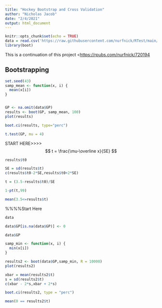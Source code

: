 ```yaml
---
title: "Hockey Bootstrap and Cross Validation"
author: "Nicholas Jacob"
date: "2/4/2021"
output: html_document
---
```


```r
knitr::opts_chunk$set(echo = TRUE)
data = read.csv('https://raw.githubusercontent.com/nurfnick/RTest/main/hockey.csv')
library(boot)
```

This is a continuation of this project <<https://rpubs.com/nurfnick/720194>

## Bootstrapping

```r
set.seed(43)
samp_mean <- function(x, i) {
  mean(x[i])
}


GP <- na.omit(data$GP) 
results <- boot(GP, samp_mean, 100)
plot(results)
```

```r
boot.ci(results, type="perc")
```
```r
t.test(GP, mu = 4)
```
START HERE>>>>
$$
t = \frac{\mu-\overline x}{SE}
$$
```r
results$t0
```


```r
SE = sd(results$t)
c(results$t0-2*SE,results$t0+2*SE)
```

```r
t = (3.5-results$t0)/SE

1-pt(t,99)
```

```r
mean(3.5<=results$t)
```
%%%%Start Here

```r
data

```

```r


data$GP[is.na(data$GP)] <- 0

data$GP
```

```r
samp_min <- function(x, i) {
  min(x[i])
}

results2 <- boot(data$GP,samp_min, R = 10000)
plot(results2)
```

```r
xbar = mean(results2$t)
s = sd(results2$t)
c(xbar - 2*s,xbar + 2*s)
```

```r
boot.ci(results2, type = "perc")
```

```r
mean(0 == results2$t)
```